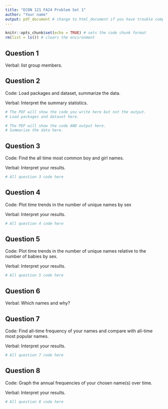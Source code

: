```yaml
---
title: "ECON 121 FA24 Problem Set 1"
author: "Your name"
output: pdf_document # change to html_document if you have trouble compiling
---
```


```r
knitr::opts_chunk$set(echo = TRUE) # sets the code chunk format
rm(list = ls()) # clears the environment
```

## Question 1

Verbal: list group members.

\newpage

## Question 2

Code: Load packages and dataset, summarize the data.

Verbal: Interpret the summary statistics.

```r
# The PDF will show the code you write here but not the output.
# Load packages and dataset here.

```

```r
# The PDF will show the code AND output here.
# Summarize the data here.

```

\newpage

## Question 3

Code: Find the all time most common boy and girl names.

Verbal: Interpret your results.

```r
# All question 3 code here

```

\newpage

## Question 4

Code: Plot time trends in the number of unique names by sex

Verbal: Interpret your results.

```r
# All question 4 code here

```

\newpage

## Question 5

Code: Plot time trends in the number of unique names relative to the number of 
babies by sex.

Verbal: Interpret your results.

```r
# All question 5 code here

```

\newpage

## Question 6

Verbal: Which names and why?

\newpage

## Question 7

Code: Find all-time frequency of your names and compare with all-time most
popular names.

Verbal: Interpret your results.

```r
# All question 7 code here

```

\newpage

## Question 8

Code: Graph the annual frequencies of your chosen name(s) over time.

Verbal: Interpret your results.

```r
# All question 8 code here

```

